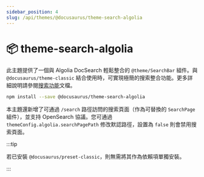 ```yaml
---
sidebar_position: 4
slug: /api/themes/@docusaurus/theme-search-algolia
---
```


# 📦 theme-search-algolia

此主題提供了一個與 Algolia DocSearch 輕鬆整合的 `@theme/SearchBar` 組件。與 `@docusaurus/theme-classic` 結合使用時，可實現極簡的搜索整合功能。更多詳細說明請參閱[搜索功能](../../search.mdx)文檔。

```bash npm2yarn
npm install --save @docusaurus/theme-search-algolia
```

本主題還新增了可通過 `/search` 路徑訪問的搜索頁面（作為可替換的 `SearchPage` 組件），並支持 OpenSearch 協議。您可通過 `themeConfig.algolia.searchPagePath` 修改默認路徑，設置為 `false` 則會禁用搜索頁面。

:::tip

若已安裝 `@docusaurus/preset-classic`，則無需將其作為依賴項單獨安裝。

:::